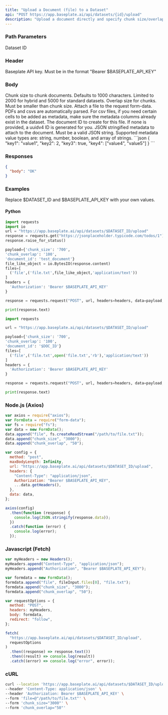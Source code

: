 ```yaml
---
title: "Upload a Document (file) to a Dataset"
api: "POST https://app.baseplate.ai/api/datasets/{id}/upload"
description: "Upload a document directly and specify chunk size/overlap, and metadata. Limit to 100MB uploads"
---
```


### Path Parameters

<ParamField path="id" type="string" required>
  Dataset ID
</ParamField>

### Header

<ParamField header="Authorization" type="string" required>
  Baseplate API key. Must be in the format "Bearer $BASEPLATE_API_KEY"
</ParamField>

### Body

<ParamField body="chunk_size" type="number" default="1000">
  Chunk size to chunk documents. Defaults to 1000 characters. Limited to 2000
  for hybrid and 5000 for standard datasets.
</ParamField>

<ParamField body="chunk_overlap" type="number" default="100">
  Overlap size for chunks. Must be smaller than chunk size.
</ParamField>

<ParamField body="file" type="file" required>
  Attach a file to the request form-data. PDFs and csvs are automatically
  parsed. For csv files, if you need certain cells to be added as metadata, make
  sure the metadata columms already exist in the dataset.
</ParamField>

<ParamField body="document-id" type="string">
  The document ID to create for this file. If none is provided, a uuidv4 ID is
  generated for you.
</ParamField>

<ParamField body="metadata" type="string">
  JSON stringified metadata to attach to the document. Must be a valid JSON
  string. Supported metadata value types are: string, number, boolean, and array
  of strings.
  ```json
  {
    "key1": "value1",
    "key2": 2,
    "key3": true,
    "key4": ["value4", "value5"]
  }
  ```
</ParamField>

### Responses

<Tab title="🟢 200: OK">

```json
{
  "body": "OK"
}
```

</Tab>

### Examples

Replace $DATASET_ID and $BASEPLATE_API_KEY with your own values.

#### Python

```python
import requests
import io
url = "https://app.baseplate.ai/api/datasets/$DATASET_ID/upload"
response = requests.get("https://jsonplaceholder.typicode.com/todos/1")
response.raise_for_status()

payload={'chunk_size': '700',
'chunk_overlap': '100',
'document_id': 'test_document'}
file_like_object = io.BytesIO(response.content)
files=[
  ('file',('file.txt',file_like_object,'application/text'))
]
headers = {
  'Authorization': 'Bearer $BASEPLATE_API_KEY'
}

response = requests.request("POST", url, headers=headers, data=payload, files=files)

print(response.text)
```

```python
import requests

url = "https://app.baseplate.ai/api/datasets/$DATASET_ID/upload"

payload={'chunk_size': '700',
'chunk_overlap': '100',
'document_id': '$DOC_ID'}
files=[
  ('file',('file.txt',open('file.txt','rb'),'application/text'))
]
headers = {
  'Authorization': 'Bearer $BASEPLATE_API_KEY'
}

response = requests.request("POST", url, headers=headers, data=payload, files=files)

print(response.text)
```

### Node.js (Axios)

```javascript
var axios = require("axios");
var FormData = require("form-data");
var fs = require("fs");
var data = new FormData();
data.append("file", fs.createReadStream("/path/to/file.txt"));
data.append("chunk_size", "3000");
data.append("chunk_overlap", "50");

var config = {
  method: "post",
  maxBodyLength: Infinity,
  url: "https://app.baseplate.ai/api/datasets/$DATASET_ID/upload",
  headers: {
    "Content-Type": "application/json",
    Authorization: "Bearer $BASEPLATE_API_KEY",
    ...data.getHeaders(),
  },
  data: data,
};

axios(config)
  .then(function (response) {
    console.log(JSON.stringify(response.data));
  })
  .catch(function (error) {
    console.log(error);
  });
```

### Javascript (Fetch)

```javascript
var myHeaders = new Headers();
myHeaders.append("Content-Type", "application/json");
myHeaders.append("Authorization", "Bearer $BASEPLATE_API_KEY");

var formdata = new FormData();
formdata.append("file", fileInput.files[0], "file.txt");
formdata.append("chunk_size", "3000");
formdata.append("chunk_overlap", "50");

var requestOptions = {
  method: "POST",
  headers: myHeaders,
  body: formdata,
  redirect: "follow",
};

fetch(
  "https://app.baseplate.ai/api/datasets/$DATASET_ID/upload",
  requestOptions
)
  .then((response) => response.text())
  .then((result) => console.log(result))
  .catch((error) => console.log("error", error));
```

### cURL

```bash
curl --location 'https://app.baseplate.ai/api/datasets/$DATASET_ID/upload' \
--header 'Content-Type: application/json' \
--header 'Authorization: Bearer $BASEPLATE_API_KEY' \
--form 'file=@"/path/to/file.txt"' \
--form 'chunk_size="3000"' \
--form 'chunk_overlap="50"'
```
